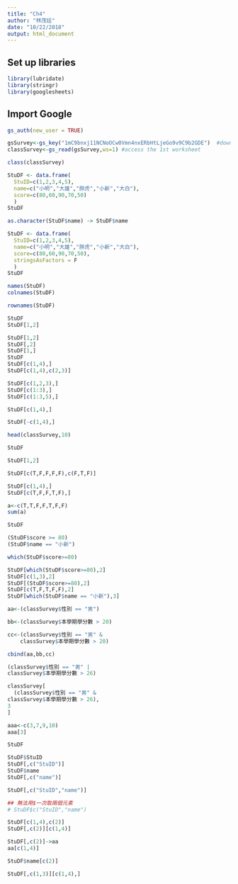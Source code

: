 ```yaml
---
title: "Ch4"
author: "林茂廷"
date: "10/22/2018"
output: html_document
---
```


## Set up libraries

```r
library(lubridate)
library(stringr)
library(googlesheets)
```

## Import Google

```r
gs_auth(new_user = TRUE)
```

```r
gsSurvey<-gs_key("1mC9bnxj11NCNoOCw0Vmn4nxERbHtLjeGo9v9C9b2GDE")  #download sheet information as an object
classSurvey<-gs_read(gsSurvey,ws=1) #access the 1st worksheet
```

```r
class(classSurvey)
```


```r
StuDF <- data.frame(
  StuID=c(1,2,3,4,5),
  name=c("小明","大雄","胖虎","小新","大白"),
  score=c(80,60,90,70,50)
  )
StuDF 
```

```r
as.character(StuDF$name) -> StuDF$name
```

```r
StuDF <- data.frame(
  StuID=c(1,2,3,4,5),
  name=c("小明","大雄","胖虎","小新","大白"),
  score=c(80,60,90,70,50),
  stringsAsFactors = F
  )
StuDF 
```

```r
names(StuDF) 
colnames(StuDF)
```

```r
rownames(StuDF)
```

```r
StuDF
StuDF[1,2]
```

```r
StuDF[1,2]
StuDF[,2]
StuDF[1,]
StuDF
StuDF[c(1,4),]
StuDF[c(1,4),c(2,3)]
```

```r
StuDF[c(1,2,3),]
StuDF[c(1:3),]
StuDF[c(1:3,5),]
```


```r
StuDF[c(1,4),]
```

```r
StuDF[-c(1,4),]
```

```r
head(classSurvey,10)
```

```r
StuDF
```

```r
StuDF[1,2]
```

```r
StuDF[c(T,F,F,F,F),c(F,T,F)]
```


```r
StuDF[c(1,4),]
StuDF[c(T,F,F,T,F),]
```

```r
a<-c(T,T,F,F,T,F,F)
sum(a)
```
```r
StuDF
```


```r
(StuDF$score >= 80)
(StuDF$name == "小新")
```
```r
which(StuDF$score>=80)
```

```r
StuDF[which(StuDF$score>=80),2]
StuDF[c(1,3),2]
StuDF[(StuDF$score>=80),2]
StuDF[c(T,F,T,F,F),2]
StuDF[which(StuDF$name == "小新"),3]
```

```r
aa<-(classSurvey$性別 == "男")

bb<-(classSurvey$本學期學分數 > 20)

cc<-(classSurvey$性別 == "男" & 
    classSurvey$本學期學分數 > 20)

cbind(aa,bb,cc)
```

```r
(classSurvey$性別 == "男" |
classSurvey$本學期學分數 > 26)
```

```r
classSurvey[
  (classSurvey$性別 == "男" &
classSurvey$本學期學分數 > 26),
3
]
```

```r
aaa<-c(3,7,9,10)
aaa[3]
```
```r
StuDF
```



```r
StuDF$StuID
StuDF[,c("StuID")]
StuDF$name
StuDF[,c("name")]

StuDF[,c("StuID","name")]

## 無法用$一次取兩個元素
# StuDF$c("StuID","name")
```


```r
StuDF[c(1,4),c(2)]
StuDF[,c(2)][c(1,4)]

StuDF[,c(2)]->aa
aa[c(1,4)]
```


```r
StuDF$name[c(2)]
```

```r
StuDF[,c(1,3)][c(1,4),]

```

